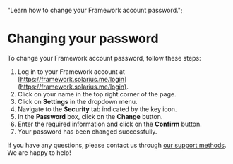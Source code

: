   "Learn how to change your Framework account password.";

# Changing your password

To change your Framework account password, follow these steps:

1. Log in to your Framework account at [https://framework.solarius.me/login](https://framework.solarius.me/login).
2. Click on your name in the top right corner of the page.
3. Click on **Settings** in the dropdown menu.
4. Navigate to the **Security** tab indicated by the key icon.
5. In the **Password** box, click on the **Change** button.
6. Enter the required information and click on the **Confirm** button.
7. Your password has been changed successfully.

If you have any questions, please contact us through [our support methods](/support). We are happy to help!
